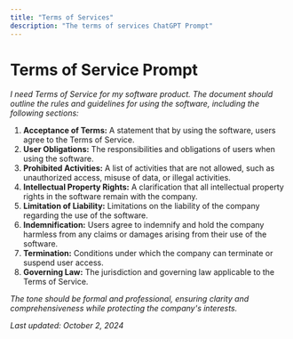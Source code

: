 ```yaml
---
title: "Terms of Services"
description: "The terms of services ChatGPT Prompt"
---
```


# Terms of Service Prompt

_I need Terms of Service for my software product. The document should outline the rules and guidelines for using the software, including the following sections:_

1. **Acceptance of Terms:** A statement that by using the software, users agree to the Terms of Service.
2. **User Obligations:** The responsibilities and obligations of users when using the software.
3. **Prohibited Activities:** A list of activities that are not allowed, such as unauthorized access, misuse of data, or illegal activities.
4. **Intellectual Property Rights:** A clarification that all intellectual property rights in the software remain with the company.
5. **Limitation of Liability:** Limitations on the liability of the company regarding the use of the software.
6. **Indemnification:** Users agree to indemnify and hold the company harmless from any claims or damages arising from their use of the software.
7. **Termination:** Conditions under which the company can terminate or suspend user access.
8. **Governing Law:** The jurisdiction and governing law applicable to the Terms of Service.

_The tone should be formal and professional, ensuring clarity and comprehensiveness while protecting the company's interests._

_Last updated: October 2, 2024_
